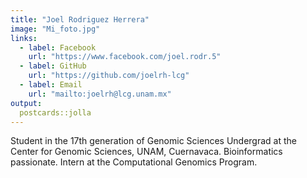 ```yaml
---
title: "Joel Rodriguez Herrera"
image: "Mi_foto.jpg"
links:
  - label: Facebook
    url: "https://www.facebook.com/joel.rodr.5"
  - label: GitHub
    url: "https://github.com/joelrh-lcg"
  - label: Email
    url: "mailto:joelrh@lcg.unam.mx"
output:
  postcards::jolla
---
```

 
Student in the 17th generation of Genomic Sciences Undergrad at the Center for
Genomic Sciences, UNAM, Cuernavaca. Bioinformatics passionate.
Intern at the Computational Genomics Program.
